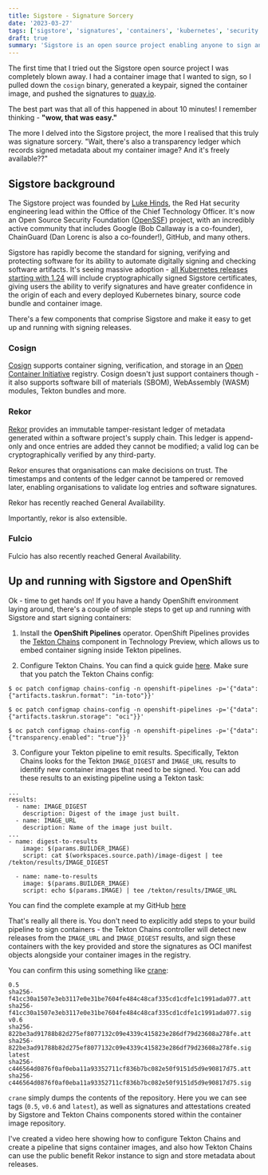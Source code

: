 ```yaml
---
title: Sigstore - Signature Sorcery
date: '2023-03-27'
tags: ['sigstore', 'signatures', 'containers', 'kubernetes', 'security']
draft: true
summary: 'Sigstore is an open source project enabling anyone to sign and validate software releases, including container images. This article takes a closer look at Sigstore and some of the innovation happening around the project.'
---
```


The first time that I tried out the Sigstore open source project I was completely blown away. I had a container image that I wanted to sign, so I pulled down the `cosign` binary, generated a keypair, signed the container image, and pushed the signatures to [quay.io](https://quay.io).

The best part was that all of this happened in about 10 minutes! I remember thinking - **"wow, that was easy."**

The more I delved into the Sigstore project, the more I realised that this truly was signature sorcery. "Wait, there's also a transparency ledger which records signed metadata about my container image? And it's freely available??"

## Sigstore background

The Sigstore project was founded by [Luke Hinds](https://github.com/lukehinds), the Red Hat security engineering lead within the Office of the Chief Technology Officer. It's now an Open Source Security Foundation ([OpenSSF](https://openssf.org/)) project, with an incredibly active community that includes Google (Bob Callaway is a co-founder), ChainGuard (Dan Lorenc is also a co-founder!), GitHub, and many others.

Sigstore has rapidly become the standard for signing, verifying and protecting software for its ability to automate digitally signing and checking software artifacts. It's seeing massive adoption - [all Kubernetes releases starting with 1.24](https://blog.sigstore.dev/kubernetes-signals-massive-adoption-of-sigstore-for-protecting-open-source-ecosystem-73a6757da73) will include cryptographically signed Sigstore certificates, giving users the ability to verify signatures and have greater confidence in the origin of each and every deployed Kubernetes binary, source code bundle and container image.

There's a few components that comprise Sigstore and make it easy to get up and running with signing releases.

### Cosign

[Cosign](https://docs.sigstore.dev/cosign/overview/) supports container signing, verification, and storage in an [Open Container Initiative](https://opencontainers.org/) registry. Cosign doesn't just support containers though - it also supports software bill of materials (SBOM), WebAssembly (WASM) modules, Tekton bundles and more.

### Rekor

[Rekor](https://docs.sigstore.dev/rekor/overview/) provides an immutable tamper-resistant ledger of metadata generated within a software project's supply chain. This ledger is append-only and once entries are added they cannot be modified; a valid log can be cryptographically verified by any third-party.

Rekor ensures that organisations can make decisions on trust. The timestamps and contents of the ledger cannot be tampered or removed later, enabling organisations to validate log entries and software signatures.

Rekor has recently reached General Availability.

Importantly, rekor is also extensible. 

### Fulcio

Fulcio has also recently reached General Availability.

## Up and running with Sigstore and OpenShift

Ok - time to get hands on! If you have a handy OpenShift environment laying around, there's a couple of simple steps to get up and running with Sigstore and start signing containers:

1. Install the **OpenShift Pipelines** operator. OpenShift Pipelines provides the [Tekton Chains](https://next.redhat.com/project/tekton-chains/) component in Technology Preview, which allows us to embed container signing inside Tekton pipelines.

2. Configure Tekton Chains. You can find a quick guide [here](https://docs.openshift.com/container-platform/4.11/cicd/pipelines/using-tekton-chains-for-openshift-pipelines-supply-chain-security.html). Make sure that you patch the Tekton Chains config:

```
$ oc patch configmap chains-config -n openshift-pipelines -p='{"data":{"artifacts.taskrun.format": "in-toto"}}'

$ oc patch configmap chains-config -n openshift-pipelines -p='{"data":{"artifacts.taskrun.storage": "oci"}}'

$ oc patch configmap chains-config -n openshift-pipelines -p='{"data":{"transparency.enabled": "true"}}'
```

3. Configure your Tekton pipeline to emit results. Specifically, Tekton Chains looks for the Tekton `IMAGE_DIGEST` and `IMAGE_URL` results to identify new container images that need to be signed. You can add these results to an existing pipeline using a Tekton task:

```
...
results:
  - name: IMAGE_DIGEST
    description: Digest of the image just built.
  - name: IMAGE_URL
    description: Name of the image just built.
...
- name: digest-to-results
    image: $(params.BUILDER_IMAGE)
    script: cat $(workspaces.source.path)/image-digest | tee /tekton/results/IMAGE_DIGEST

  - name: name-to-results
    image: $(params.BUILDER_IMAGE)
    script: echo $(params.IMAGE) | tee /tekton/results/IMAGE_URL
```

You can find the complete example at my GitHub [here](https://github.com/shaneboulden/chat-pipeline/blob/main/buildah-vol.yaml)

That's really all there is. You don't need to explicitly add steps to your build pipeline to sign containers - the Tekton Chains controller will detect new releases from the `IMAGE_URL` and `IMAGE_DIGEST` results, and sign these containers with the key provided and store the signatures as OCI manifest objects alongside your container images in the registry.

You can confirm this using something like [crane](https://github.com/google/go-containerregistry/blob/main/cmd/crane/doc/crane.md):

```
0.5
sha256-f41cc30a1507e3eb3117e0e31be7604fe484c48caf335cd1cdfe1c1991ada077.att
sha256-f41cc30a1507e3eb3117e0e31be7604fe484c48caf335cd1cdfe1c1991ada077.sig
v0.6
sha256-822be3ad91788b82d275ef8077132c09e4339c415823e286df79d23608a278fe.att
sha256-822be3ad91788b82d275ef8077132c09e4339c415823e286df79d23608a278fe.sig
latest
sha256-c446564d0876f0af0eba11a93352711cf836b7bc082e50f9151d5d9e90817d75.att
sha256-c446564d0876f0af0eba11a93352711cf836b7bc082e50f9151d5d9e90817d75.sig
```

`crane` simply dumps the contents of the repository. Here you we can see tags (`0.5`, `v0.6` and `latest`), as well as signatures and attestations created by Sigstore and Tekton Chains components stored within the container image repository.

I've created a video here showing how to configure Tekton Chains and create a pipeline that signs container images, and also how Tekton Chains can use the public benefit Rekor instance to sign and store metadata about releases.

<YoutubeEmbed embedId="5YQGd9B9Zss" />
